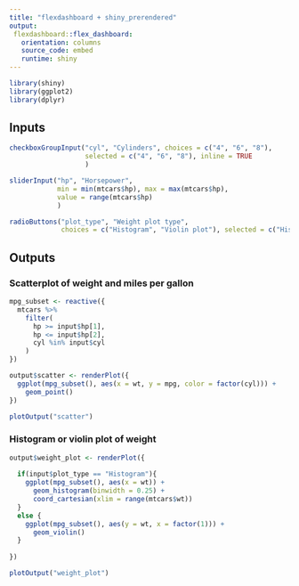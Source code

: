 ```yaml
---
title: "flexdashboard + shiny_prerendered"
output: 
 flexdashboard::flex_dashboard:
   orientation: columns
   source_code: embed
   runtime: shiny
---
```


```r
library(shiny)
library(ggplot2)
library(dplyr)
```

Inputs {.sidebar}
-----------------------------------------------------------------------

```r
checkboxGroupInput("cyl", "Cylinders", choices = c("4", "6", "8"),
                   selected = c("4", "6", "8"), inline = TRUE
                   )

sliderInput("hp", "Horsepower",
            min = min(mtcars$hp), max = max(mtcars$hp),
            value = range(mtcars$hp)
            )

radioButtons("plot_type", "Weight plot type", 
             choices = c("Histogram", "Violin plot"), selected = c("Histogram"))
```

Outputs
-----------------------------------------------------------------------

### Scatterplot of weight and miles per gallon

```r
mpg_subset <- reactive({
  mtcars %>%
    filter(
      hp >= input$hp[1],
      hp <= input$hp[2],
      cyl %in% input$cyl
    )
})

output$scatter <- renderPlot({
  ggplot(mpg_subset(), aes(x = wt, y = mpg, color = factor(cyl))) +
    geom_point()
})
```

```r
plotOutput("scatter")
```

### Histogram or violin plot of weight

```r
output$weight_plot <- renderPlot({
  
  if(input$plot_type == "Histogram"){
    ggplot(mpg_subset(), aes(x = wt)) +
      geom_histogram(binwidth = 0.25) +
      coord_cartesian(xlim = range(mtcars$wt)) 
  }
  else {
    ggplot(mpg_subset(), aes(y = wt, x = factor(1))) +
      geom_violin()
  }
    
})
```

```r
plotOutput("weight_plot")
```
